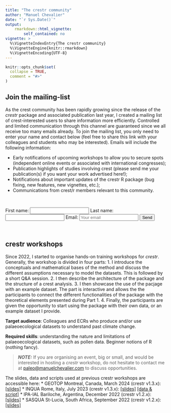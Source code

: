 ```yaml
---
title: "The crestr community"
author: "Manuel Chevalier"
date: "`r Sys.Date()`"
output:
    rmarkdown::html_vignette:
        self_contained: no
vignette: >
  %\VignetteIndexEntry{The crestr community}
  %\VignetteEngine{knitr::rmarkdown}
  %\VignetteEncoding{UTF-8}
---
```


```r
knitr::opts_chunk$set(
  collapse = TRUE,
  comment = "#>"
)
```



## Join the mailing-list

As the crest community has been rapidly growing since the release of the _crestr_ package and associated publication last year, I created a mailing list of crest-interested users to share information more efficiently. Controlled and limited communication through this channel are guaranteed since we all receive too many emails already.  To join the mailing list, you only need to enter your name and contact below (feel free to share this link with your colleagues and students who may be interested). Emails will include the following information:

- Early notifications of upcoming workshops to allow you to secure spots (independent online events or associated with international congresses);
- Publication highlights of studies involving crest (please send me your publication(s) if you want your work advertised here!);
- Notifications about important updates of the crestr R package (bug fixing, new features, new vignettes, etc.);
- Communications from crest/r members relevant to this community.



<br >

<form action="https://formspree.io/f/xdovbpaw" method="POST" >
    First name: <input type="text" name="First name" placehold="Your name">
    Last name: <input type="text" name="Last name" placehold="Your name">
    Email: <input type="email" name="_replyto" placeholder="Your email">
    <input type="submit" value="Send">
    <input type="hidden" name="_subject" value="New member crest/r mailing list" />
</form>

<br >


## crestr workshops

Since 2022, I started to organise hands-on training workshops for _crestr_. Generally, the workshop is divided in four parts:
1.	I introduce the conceptuals and mathematical bases of the method and discuss the different assumptions necessary to model the datasets. This is followed by a short Q&A session.
2.	I then describe the architecture of the package and the structure of a crest analysis.
3.	I then showcase the use of the pacjage with an example dataset. The part is interactive and allows the the participants to connect the different functionalities of the package with the theoretical elements presented during Part 1.
4.	Finally, the participants are given the opportunity to start using the package with their own data, or an example dataset I provide.

**Target audience**: Colleagues and ECRs who produce and/or use palaeoecological datasets to understand past climate change.

**Required skills**: understanding the nature and limitations of palaeoecological datasets, such as pollen data. Beginner notions of R (nothing fancy).


> **_NOTE:_**  If you are organising an event, big or small, and would be interested in hosting a _crestr_ workshop, do not hesitate to contact me at <paleo@manuelchevalier.com> to discuss opportunities.


The slides, data and scripts used at previous crestr workshops are accessible here:
* GEOTOP Montreal, Canada, March 2024 (crestr v1.3.x): [[slides]](https://github.com/mchevalier2/mchevalier2.github.io/blob/94628034c5ba32d49cce3aeca20de4bb57b965ac/assets/openscience/workshops/Crestr-Montreal-2024.pdf)
* INQUA Rome, Italy, July 2023 (crestr v1.3.x): [[slides]](https://github.com/mchevalier2/mchevalier2.github.io/blob/94628034c5ba32d49cce3aeca20de4bb57b965ac/assets/openscience/workshops/Crestr-INQUA2023.pdf) [[data & script]](https://github.com/mchevalier2/mchevalier2.github.io/blob/94628034c5ba32d49cce3aeca20de4bb57b965ac/assets/openscience/workshops/Crestr-INQUA2023-material.zip)
* IPA-IAL Bariloche, Argentina, December 2022 (crestr v1.2.x): [[slides]](https://github.com/mchevalier2/mchevalier2.github.io/blob/94628034c5ba32d49cce3aeca20de4bb57b965ac/assets/openscience/workshops/Crestr-IAL-IPA-2022.pdf)
* SASQUA St-Lucia, South Africa, September 2022 (crestr v1.2.x): [[slides]](https://github.com/mchevalier2/mchevalier2.github.io/blob/94628034c5ba32d49cce3aeca20de4bb57b965ac/assets/openscience/workshops/Crestr-SASQUA-2022.pdf)
